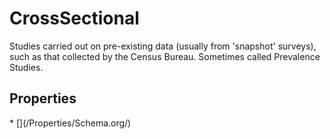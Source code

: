   
# CrossSectional

Studies carried out on pre-existing data (usually from 'snapshot' surveys), such as that collected by the Census Bureau. Sometimes called Prevalence Studies.

## Properties

<Grid>
* [](/Properties/Schema.org/)
</Grid>

